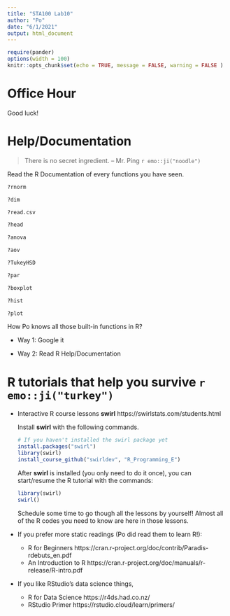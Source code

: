 ```yaml
---
title: "STA100 Lab10"
author: "Po"
date: "6/1/2021"
output: html_document
---
```


```r
require(pander)
options(width = 100)
knitr::opts_chunk$set(echo = TRUE, message = FALSE, warning = FALSE )
```

# Office Hour

Good luck!

# Help/Documentation

> There is no secret ingredient. 
> -- Mr. Ping `r emo::ji("noodle")`

Read the R Documentation of every functions you have seen.

```r
?rnorm
```
```r
?dim
```

```r
?read.csv
```
```r
?head
```

```r
?anova
```
```r
?aov
```
```r
?TukeyHSD
```

```r
?par
```
```r
?boxplot
```
```r
?hist
```
```r
?plot
```

How Po knows all those built-in functions in R?

- Way 1: Google it

- Way 2: Read R Help/Documentation

# R tutorials that help you survive `r emo::ji("turkey")`

- Interactive R course lessons **swirl** https://swirlstats.com/students.html

  Install **swirl** with the following commands.
  ```r
  # If you haven't installed the swirl package yet
  install.packages("swirl")
  library(swirl)
  install_course_github("swirldev", "R_Programming_E")
  ```

  After **swirl** is installed (you only need to do it once), you can start/resume the R tutorial with the commands:
  ```r
  library(swirl)
  swirl()
  ```
  Schedule some time to go though all the lessons by yourself! Almost all of the R codes you need to know are here in those lessons.

- If you prefer more static readings (Po did read them to learn R!):
  - R for Beginners https://cran.r-project.org/doc/contrib/Paradis-rdebuts_en.pdf
  - An Introduction to R https://cran.r-project.org/doc/manuals/r-release/R-intro.pdf

- If you like RStudio's data science things,
  - R for Data Science https://r4ds.had.co.nz/
  - RStudio Primer https://rstudio.cloud/learn/primers/

